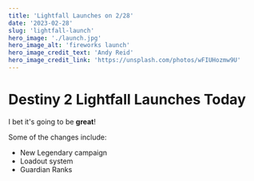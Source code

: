 ```yaml
---
title: 'Lightfall Launches on 2/28'
date: '2023-02-28'
slug: 'lightfall-launch'
hero_image: './launch.jpg'
hero_image_alt: 'fireworks launch'
hero_image_credit_text: 'Andy Reid'
hero_image_credit_link: 'https://unsplash.com/photos/wFIUHozmw9U'
---
```


# Destiny 2 Lightfall Launches Today

I bet it's going to be **great**!

Some of the changes include:

- New Legendary campaign
- Loadout system
- Guardian Ranks
